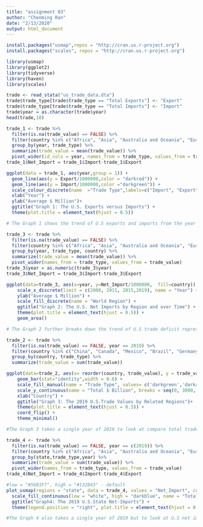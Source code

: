 ```yaml
---
title: "assignment 03"
author: "Chenming Ran"
date: "2/13/2020"
output: html_document
---
```


```r
install.packages("usmap",repos = "http://cran.us.r-project.org")
install.packages("scales", repos = "http://cran.us.r-project.org")
```

```r
library(usmap)
library(ggplot2)
library(tidyverse)
library(haven)
library(scales)
```

```r
trade <- read_stata("us_trade_data.dta")
trade$trade_type[trade$trade_type == "Total Exports"] <- "Export" 
trade$trade_type[trade$trade_type == "Total Imports"] <- "Import"
trade$year = as.character(trade$year)
head(trade,10)
```

```r
trade_1 <- trade %>%
  filter(is.na(trade_value) == FALSE) %>% 
  filter(country %in% c("Africa", "Asia", "Australia and Oceania", "Europe", "North America", "South/Central America" ))%>%
  group_by(year, trade_type) %>%
  summarize(trade_value = mean(trade_value)) %>%
  pivot_wider(id_cols = year, names_from = trade_type, values_from = trade_value) 
trade_1$Net_Import = trade_1$Import-trade_1$Export

ggplot(data = trade_1, aes(year,group = 1)) +
  geom_line(aes(y = Export/1000000,color = "darkred")) + 
  geom_line(aes(y = Import/1000000,color ="darkgreen")) +
  scale_colour_discrete(name  ="Trade Type",labels=c("Import", "Export")) +
  xlab("Year") +
  ylab("Average $ Million")+
  ggtitle("Graph 1: The U.S. Exports versus Imports") +
  theme(plot.title = element_text(hjust = 0.5))

# The Graph 1 shows the trend of U.S exports and imports from the year 2008 to the year 2019. It suggests that despite the sharp drop in 2008 and another low point in 2016, both exports and import have been steadily increasing until 2018. The country has experienced a relatively steeper increase quickly after recovering from the financial crisis in 2009, while other increases are relatively stable over time. Regarding the gap between two lines, it can be concluded that the trade deficit has been increasing over time, and the deficit has even increased since the 2016 election. This is definitely relevant to U.S.trade policy, which is always on the propoganda of Trump administration. The patterns of U.S. Exports and Imports, as well as the gap representing trade deficit, do not seem to show that U.S. has gained more surplus from trade since 2016. To note, Trump escalasted tarriffs on imports in 2018 but the pain appears on both exports and imports. 
```
```r
trade_3 <- trade %>%
  filter(is.na(trade_value) == FALSE) %>% 
  filter(country %in% c("Africa", "Asia", "Australia and Oceania", "Europe", "North America", "South/Central America" ))%>%
  group_by(year, trade_type, country) %>%
  summarize(trade_value = mean(trade_value)) %>%
  pivot_wider(names_from = trade_type, values_from = trade_value) 
trade_3$year = as.numeric(trade_3$year)
trade_3$Net_Import = trade_3$Import-trade_3$Export

ggplot(data=trade_3, aes(x=year, y=Net_Import/1000000,  fill=country)) + 
    scale_x_discrete(limit = c(2008, 2011, 2015,2019), name = "Year") +
    ylab("Average $ Million") +
    scale_fill_discrete(name = "World Region") +
    ggtitle("Graph 2: The U.S. Net Imports by Region and over Time") +
    theme(plot.title = element_text(hjust = 0.5)) +
    geom_area()

# The Graph 2 further breaks down the trend of U.S trade deficit represented by net imports from the year 2008 to the year 2019. Taking into account 6 world regions as export destinations and import origins, the graph shows that the major deficits occurs from U.S. trade activities with Asian countries, secondly with Europe, Thirdly with North America. However, for its trade activities with Africa, Australia and South/Central America, there are rather trade surplus. This sort of explains Trump interests in Asian Pacific, specifically China as the major trade policy target. But this seems do not provide rationales for imposing tarriffs on goods from Brazil and Mexico in the year 2019 and for calling questions on NAFTA.
```

```r
trade_2 <- trade %>%
  filter(is.na(trade_value) == FALSE, year == 2019) %>% 
  filter(country %in% c("China", "Canada", "Mexico", "Brazil", "Germany"))%>%
  group_by(country, trade_type) %>%
  summarize(trade_value = sum(trade_value)) 

ggplot(data=trade_2, aes(x= reorder(country, trade_value), y = trade_value/1000000000, fill = trade_type))+
    geom_bar(stat="identity",width = 0.6) +
    scale_fill_manual(name = "Trade Type", values= c('darkgreen','darkred') ) +
    scale_y_continuous(name = "Total $ Billion", breaks = seq(0, 3000, by = 100)) +
    xlab("Country") +
    ggtitle("Graph 3: The 2019 U.S.Trade Values by Related Regions")+
    theme(plot.title = element_text(hjust = 0.5)) +
    coord_flip() +
    theme_minimal()

#The Graph 3 takes a single year of 2019 to look at compare total trade values with major related countries. Trump has imposed a large amount of tarrifs last year, mainly regarding imports from China, but also from several places including Canada, Germany, Brazil, Mexico. However, the graph shows that China still accounts for its major imports, although the total trade value with China is below NAFTA countries. U.S. is exporting to Canada and Mexico a lot compared to its exports to China, given that NAFTA has allow many U.S.firms to export to Canada and Mexico mainly with higher-skilled goods. But such agreements do not exist with China and Germany.

```

```r
trade_4 <- trade %>%
  filter(is.na(trade_value) == FALSE, year == c(2019)) %>% 
  filter(country %in% c("Africa", "Asia", "Australia and Oceania", "Europe", "North America", "South/Central America" ))%>%
  group_by(state,trade_type,year) %>%
  summarize(trade_value = sum(trade_value)) %>%
  pivot_wider(names_from = trade_type, values_from = trade_value) 
trade_4$Net_Import = trade_4$Import-trade_4$Export

#low = "#56B1F7", high = "#132B43" - default
plot_usmap(regions = "state", data = trade_4, values = "Net_Import", color = "black") + 
  scale_fill_continuous(low = "white", high = "darkblue", name = "Total Value", label=number_format(scale=1e-9, suffix = "billion"), limits=c(0,300000000000), breaks=seq(0,300000000000, by=50000000000)) + 
  ggtitle("Graph4: The 2019 U.S.State Net-Imports") +
  theme(legend.position = "right", plot.title = element_text(hjust = 0.5))

#The Graph 4 also takes a single year of 2019 but to look at U.S net imports across all states. Cross-state trade patterns show that a few states are indeed exporting rather than importing goods, while many are still importing slightly more than exporting. The state with highest net imports is California, whose trade deficits significantly surpasses all other states, In contrast, the states marked with grey color export more than its imports. Since the country as a whole has large net imports, this implies that the difference in trade is huge among among different states. Importantly, more liberal states tend to have higher trade deficit, meaning higher net import, which can partly implies party affiliation pattern especially near election term.
```